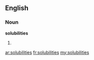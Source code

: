 ==English==

===Noun===
'''solubilities'''

# {{plural of|[[solubility]]}}

[[ar:solubilities]]
[[fr:solubilities]]
[[my:solubilities]]